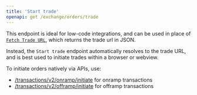 ```yaml
---
title: 'Start trade'
openapi: get /exchange/orders/trade
---
```


This endpoint is ideal for low-code integrations, and can be used in place of [`Fetch Trade URL`](/api-reference/onboard-connect/orders/fetch-trade-url), which returns the trade url in JSON.

Instead, the `Start trade` endpoint automatically resolves to the trade URL, and is best used to initiate trades within a browser or webview.


To initiate orders natively via APIs, use:

- [/transactions/v2/onramp/initiate](/api-reference/onboard-connect/orders/initiate-onramp-order) for onramp transactions
- [/transactions/v2/offramp/initiate]((/api-reference/onboard-connect/orders/initiate-offramp-order)) for offramp transactions